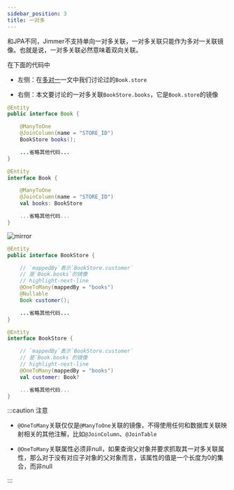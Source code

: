 ```yaml
---
sidebar_position: 3
title: 一对多
---
```


和JPA不同，Jimmer不支持单向一对多关联，一对多关联只能作为多对一关联镜像。也就是说，一对多关联必然意味着双向关联。

在下面的代码中

-   左侧：在[多对一](./many-to-one)一文中我们讨论过的`Book.store`

-   右侧：本文要讨论的一对多关联`BookStore.books`，它是`Book.store`的镜像

<div style={{display: 'flex', alignItems: 'start'}}>
<div>

<Tabs groupId="language">
<TabItem value="java" label="Java">

```java title="Book.java"
@Entity
public interface Book {

    @ManyToOne
    @JoinColumn(name = "STORE_ID")
    BookStore books();

    ...省略其他代码...
}
```

</TabItem>
<TabItem value="kotlin" label="Kotlin">

```kotlin title="Book.kt"
@Entity
interface Book {

    @ManyToOne
    @JoinColumn(name = "STORE_ID")
    val books: BookStore

    ...省略其他代码...
}
```

</TabItem>
</Tabs>

</div>
<div>

![mirror](@site/static/img/mirror.svg)

</div>
<div>

<Tabs groupId="language">
<TabItem value="java" label="Java">

```java title="BookStore.java"
@Entity
public interface BookStore {

    // `mappedBy`表示`BookStore.customer`
    // 是`Book.books`的镜像
    // highlight-next-line
    @OneToMany(mappedBy = "books")
    @Nullable
    Book customer();

    ...省略其他代码...
}
```

</TabItem>
<TabItem value="kotlin" label="Kotlin">

```kotlin title="BookStore.kt"
@Entity
interface BookStore {

    // `mappedBy`表示`BookStore.customer`
    // 是`Book.books`的镜像
    // highlight-next-line
    @OneToMany(mappedBy = "books")
    val customer: Book?

    ...省略其他代码...
}
```

</TabItem>
</Tabs>

</div>
</div>

:::caution
注意

-   `@OneToMany`关联仅仅是`@ManyToOne`关联的镜像，不得使用任何和数据库关联映射相关的其他注解，比如`@JoinColumn`、`@JoinTable`

-   `@OneToMany`关联属性必须非null，如果查询父对象并要求抓取其一对多关联属性，那么对于没有对应子对象的父对象而言，该属性的值是一个长度为0的集合，而非null

:::